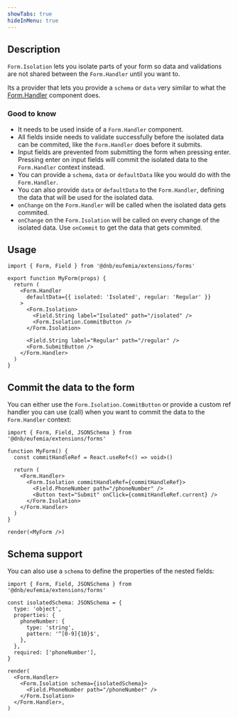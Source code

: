 ```yaml
---
showTabs: true
hideInMenu: true
---
```


## Description

`Form.Isolation` lets you isolate parts of your form so data and validations are not shared between the `Form.Handler` until you want to.

Its a provider that lets you provide a `schema` or `data` very similar to what the [Form.Handler](/uilib/extensions/forms/Form/Handler/) component does.

### Good to know

- It needs to be used inside of a `Form.Handler` component.
- All fields inside needs to validate successfully before the isolated data can be commited, like the `Form.Handler` does before it submits.
- Input fields are prevented from submitting the form when pressing enter. Pressing enter on input fields will commit the isolated data to the `Form.Handler` context instead.
- You can provide a `schema`, `data` or `defaultData` like you would do with the `Form.Handler`.
- You can also provide `data` or `defaultData` to the `Form.Handler`, defining the data that will be used for the isolated data.
- `onChange` on the `Form.Handler` will be called when the isolated data gets commited.
- `onChange` on the `Form.Isolation` will be called on every change of the isolated data. Use `onCommit` to get the data that gets commited.

## Usage

```tsx
import { Form, Field } from '@dnb/eufemia/extensions/forms'

export function MyForm(props) {
  return (
    <Form.Handler
      defaultData={{ isolated: 'Isolated', regular: 'Regular' }}
    >
      <Form.Isolation>
        <Field.String label="Isolated" path="/isolated" />
        <Form.Isolation.CommitButton />
      </Form.Isolation>

      <Field.String label="Regular" path="/regular" />
      <Form.SubmitButton />
    </Form.Handler>
  )
}
```

## Commit the data to the form

You can either use the `Form.Isolation.CommitButton` or provide a custom ref handler you can use (call) when you want to commit the data to the `Form.Handler` context:

```tsx
import { Form, Field, JSONSchema } from '@dnb/eufemia/extensions/forms'

function MyForm() {
  const commitHandleRef = React.useRef<() => void>()

  return (
    <Form.Handler>
      <Form.Isolation commitHandleRef={commitHandleRef}>
        <Field.PhoneNumber path="/phoneNumber" />
        <Button text="Submit" onClick={commitHandleRef.current} />
      </Form.Isolation>
    </Form.Handler>
  )
}

render(<MyForm />)
```

## Schema support

You can also use a `schema` to define the properties of the nested fields:

```tsx
import { Form, Field, JSONSchema } from '@dnb/eufemia/extensions/forms'

const isolatedSchema: JSONSchema = {
  type: 'object',
  properties: {
    phoneNumber: {
      type: 'string',
      pattern: '^[0-9]{10}$',
    },
  },
  required: ['phoneNumber'],
}

render(
  <Form.Handler>
    <Form.Isolation schema={isolatedSchema}>
      <Field.PhoneNumber path="/phoneNumber" />
    </Form.Isolation>
  </Form.Handler>,
)
```
